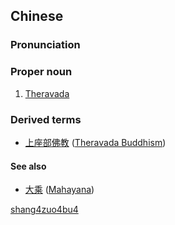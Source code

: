 ==Chinese==
{{zh-forms|type=21}}

===Pronunciation===
{{zh-pron
|m=Shàngzuòbù
|cat=pn
}}

===Proper noun===
{{zh-proper noun}}

# {{lb|zh|Buddhism}} [[w:Theravada|Theravada]]

===Derived terms===
* [[上座部佛教]] ([[w:Theravada|Theravada Buddhism]])

====See also====
* [[大乘]] ([[Mahayana]])

[[Category:zh:Buddhism|shang4zuo4bu4]]